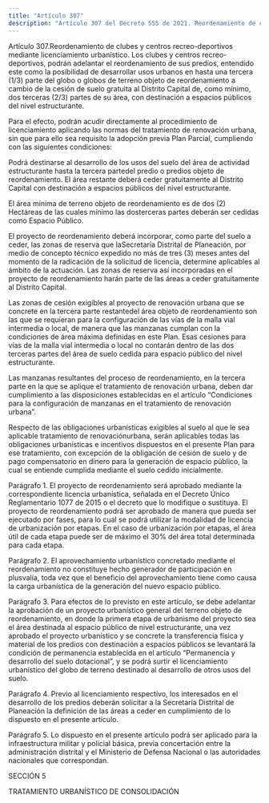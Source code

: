 ```yaml
---
title: "Artículo 307"
description: "Artículo 307 del Decreto 555 de 2021. Reordenamiento de clubes y centros recreo-deportivos mediante licenciamiento urbanístico."
---
```


Artículo 307.Reordenamiento de clubes y centros recreo-deportivos mediante licenciamiento urbanístico. Los clubes y centros recreo-deportivos, podrán adelantar el reordenamiento de sus predios, entendido este como la posibilidad de desarrollar usos urbanos en hasta una tercera (1/3) parte del globo o globos de terreno objeto de reordenamiento a cambio de la cesión de suelo gratuita al Distrito Capital de, como mínimo, dos terceras (2/3) partes de su área, con destinación a espacios públicos del nivel estructurante.
 
Para el efecto, podrán acudir directamente al procedimiento de licenciamiento aplicando las normas del tratamiento de renovación urbana, sin que para ello sea requisito la adopción previa Plan Parcial, cumpliendo con las siguientes condiciones:
 
Podrá destinarse al desarrollo de los usos del suelo del área de actividad estructurante hasta la tercera partedel predio o predios objeto de reordenamiento. El área restante deberá ceder gratuitamente al Distrito Capital con destinación a espacios públicos del nivel estructurante.
 
El área mínima de terreno objeto de reordenamiento es de dos (2) Hectáreas de las cuales mínimo las dosterceras partes deberán ser cedidas como Espacio Público.
 
El proyecto de reordenamiento deberá incorporar, como parte del suelo a ceder, las zonas de reserva que laSecretaría Distrital de Planeación, por medio de concepto técnico expedido no más de tres (3) meses antes del momento de la radicación de la solicitud de licencia, determine aplicables al ámbito de la actuación. Las zonas de reserva así incorporadas en el proyecto de reordenamiento harán parte de las áreas a ceder gratuitamente al Distrito Capital.
 
Las zonas de cesión exigibles al proyecto de renovación urbana que se concrete en la tercera parte restantedel área objeto de reordenamiento son las que se requieran para la configuración de las vías de la malla vial intermedia o local, de manera que las manzanas cumplan con la condiciones de área máxima definidas en este Plan. Esas cesiones para vías de la malla vial intermedia o local no contarán dentro de las dos terceras partes del área de suelo cedida para espacio público del nivel estructurante.
 
Las manzanas resultantes del proceso de reordenamiento, en la tercera parte en la que se aplique el tratamiento de renovación urbana, deben dar cumplimiento a las disposiciones establecidas en el artículo “Condiciones para la configuración de manzanas en el tratamiento de renovación urbana”.
 
Respecto de las obligaciones urbanísticas exigibles al suelo al que le sea aplicable tratamiento de renovaciónurbana, serán aplicables todas las obligaciones urbanísticas e incentivos dispuestos en el presente Plan para ese tratamiento, con excepción de la obligación de cesión de suelo y de pago compensatorio en dinero para la generación de espacio público, la cual se entiende cumplida mediante el suelo cedido inicialmente.
 
Parágrafo 1. El proyecto de reordenamiento será aprobado mediante la correspondiente licencia urbanística, señalada en el Decreto Único Reglamentario 1077 de 2015 o el decreto que lo modifique o sustituya. El proyecto de reordenamiento podrá ser aprobado de manera que pueda ser ejecutado por fases, para lo cual se podrá utilizar la modalidad de licencia de urbanización por etapas. En el caso de urbanización por etapas, el área útil de cada etapa puede ser de máximo el 30% del área total determinada para cada etapa.
 
Parágrafo 2. El aprovechamiento urbanístico concretado mediante el reordenamiento no constituye hecho generador de participación en plusvalía, toda vez que el beneficio del aprovechamiento tiene como causa la carga urbanística de la generación del nuevo espacio público.
 
Parágrafo 3. Para efectos de lo previsto en este artículo, se debe adelantar la aprobación de un proyecto urbanístico general del terreno objeto de reordenamiento, en donde la primera etapa de urbanismo del proyecto sea el área destinada al espacio público de nivel estructurante, una vez aprobado el proyecto urbanístico y se concrete la transferencia física y material de los predios con destinación a espacios públicos se levantará la condición de permanencia establecida en el artículo “Permanencia y desarrollo del suelo dotacional”, y se podrá surtir el licenciamiento urbanístico del globo de terreno destinado al desarrollo de otros usos del suelo.
 
Parágrafo 4. Previo al licenciamiento respectivo, los interesados en el desarrollo de los predios deberán solicitar a la Secretaría Distrital de Planeación la definición de las áreas a ceder en cumplimiento de lo dispuesto en el presente artículo.
 
Parágrafo 5. Lo dispuesto en el presente artículo podrá ser aplicado para la infraestructura militar y policial básica, previa concertación entre la administración distrital y el Ministerio de Defensa Nacional o las autoridades nacionales que correspondan.
 
SECCIÓN 5
 
TRATAMIENTO URBANÍSTICO DE CONSOLIDACIÓN